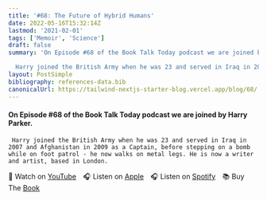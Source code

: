 ```yaml
---
title: '#68: The Future of Hybrid Humans'
date: 2022-05-16T15:32:14Z
lastmod: '2021-02-01'
tags: ['Memoir', 'Science']
draft: false
summary: 'On Episode #68 of the Book Talk Today podcast we are joined by Harry Parker.

  Harry joined the British Army when he was 23 and served in Iraq in 2007 and Afghanistan in 2009 as a Captain, before stepping on a bomb while on foot patrol - he now walks on metal legs. He is now a writer and artist, based in London.'
layout: PostSimple
bibliography: references-data.bib
canonicalUrl: https://tailwind-nextjs-starter-blog.vercel.app/blog/68/
---
```


#### On Episode #68 of the Book Talk Today podcast we are joined by Harry Parker.

     Harry joined the British Army when he was 23 and served in Iraq in 2007 and Afghanistan in 2009 as a Captain, before stepping on a bomb while on foot patrol - he now walks on metal legs. He is now a writer and artist, based in London.

🎥&nbsp;Watch on [YouTube]&emsp;🎧&nbsp;Listen on [Apple]&emsp;🎧&nbsp;Listen on [Spotify]&emsp;📚&nbsp;Buy The [Book]&emsp;

[youtube]: https://youtu.be/Hk2HLwaFp1s
[apple]: https://podcasts.apple.com/gb/podcast/68-the-future-of-hybrid-humans-interview-with-harry-parker/id1525619296?i=1000561545467
[spotify]: https://open.spotify.com/episode/4WeVsA9ZVrU8qldmie5IrC?si=u6dOAqI1TP2KqVcC9vPvag
[book]: https://amzn.to/3TjdGF6
